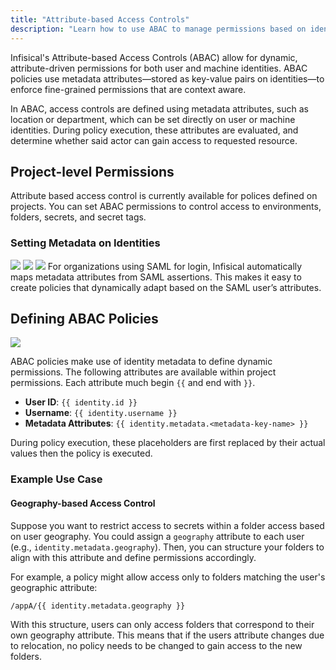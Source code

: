 ```yaml
---
title: "Attribute-based Access Controls"
description: "Learn how to use ABAC to manage permissions based on identity attributes."
---
```


Infisical's Attribute-based Access Controls (ABAC) allow for dynamic, attribute-driven permissions for both user and machine identities. 
ABAC policies use metadata attributes—stored as key-value pairs on identities—to enforce fine-grained permissions that are context aware.

In ABAC, access controls are defined using metadata attributes, such as location or department, which can be set directly on user or machine identities. 
During policy execution, these attributes are evaluated, and determine whether said actor can gain access to requested resource. 

## Project-level Permissions

Attribute based access control is currently available for polices defined on projects. You can set ABAC permissions to control access to environments, folders, secrets, and secret tags. 

### Setting Metadata on Identities

<Tabs>
  <Tab title="Manually configure metadata">
    <Steps>
        <Step title="Navigate to access control at the organizations setting and choose a identity (user or machine)">
            <img src="images/platform/access-controls/add-metadata-step1.png" />
        </Step>
        <Step title="Click on the pencil to edit the selected identity">
            <img src="images/platform/access-controls/add-metadata-step2.png" />
        </Step>
        <Step title="Add metadata via key and value">
            <img src="images/platform/access-controls/add-metadata-step3.png" />
        </Step>
    </Steps>
  </Tab>
  <Tab title="Automatically populate metadata">
    For organizations using SAML for login, Infisical automatically maps metadata attributes from SAML assertions. 
    This makes it easy to create policies that dynamically adapt based on the SAML user’s attributes.
  </Tab>
</Tabs>


## Defining ABAC Policies

<img src="images/platform/access-controls/example-abac-1.png" />

ABAC policies make use of identity metadata to define dynamic permissions. 
The following attributes are available within project permissions. Each attribute much begin `{{` and end with `}}`.

- **User ID**: `{{ identity.id }}`
- **Username**: `{{ identity.username }}`
- **Metadata Attributes**: `{{ identity.metadata.<metadata-key-name> }}`

During policy execution, these placeholders are first replaced by their actual values then the policy is executed.

### Example Use Case

#### Geography-based Access Control

Suppose you want to restrict access to secrets within a folder access based on user geography. 
You could assign a `geography` attribute to each user (e.g., `identity.metadata.geography`). 
Then, you can structure your folders to align with this attribute and define permissions accordingly.

For example, a policy might allow access only to folders matching the user's geographic attribute:
```
/appA/{{ identity.metadata.geography }}
```
With this structure, users can only access folders that correspond to their own geography attribute. 
This means that if the users attribute changes due to relocation, no policy needs to be changed to gain access to the new folders.
